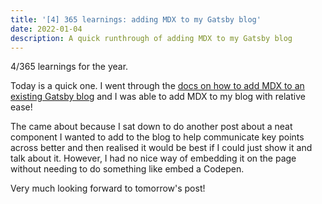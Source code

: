```yaml
---
title: '[4] 365 learnings: adding MDX to my Gatsby blog'
date: 2022-01-04
description: A quick runthrough of adding MDX to my Gatsby blog
---
```



<Aside>4/365 learnings for the year.</Aside>

Today is a quick one. I went through the [docs on how to add MDX to an existing Gatsby blog](https://www.gatsbyjs.com/blog/2019-11-21-how-to-convert-an-existing-gatsby-blog-to-use-mdx/) and I was able to add MDX to my blog with relative ease!

The came about because I sat down to do another post about a neat component I wanted to add to the blog to help communicate key points across better and then realised it would be best if I could just show it and talk about it. However, I had no nice way of embedding it on the page without needing to do something like embed a Codepen.

Very much looking forward to tomorrow's post!
